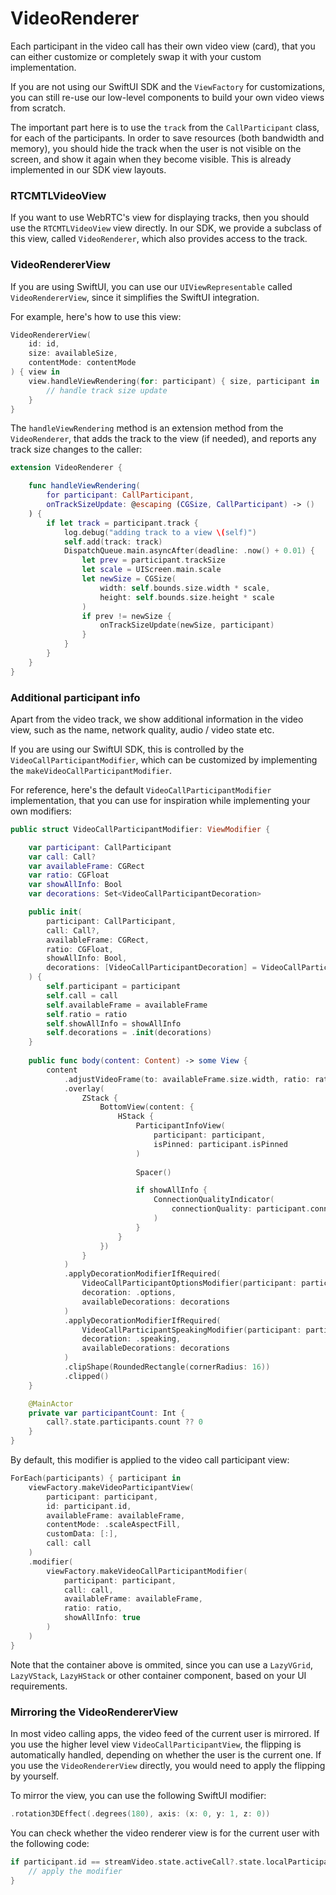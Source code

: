 # VideoRenderer

Each participant in the video call has their own video view (card), that you can either customize or completely swap it with your custom implementation.

If you are not using our SwiftUI SDK and the `ViewFactory` for customizations, you can still re-use our low-level components to build your own video views from scratch.

The important part here is to use the `track` from the `CallParticipant` class, for each of the participants. In order to save resources (both bandwidth and memory), you should hide the track when the user is not visible on the screen, and show it again when they become visible. This is already implemented in our SDK view layouts.

### RTCMTLVideoView

If you want to use WebRTC's view for displaying tracks, then you should use the `RTCMTLVideoView` view directly. In our SDK, we provide a subclass of this view, called `VideoRenderer`, which also provides access to the track.

### VideoRendererView

If you are using SwiftUI, you can use our `UIViewRepresentable` called `VideoRendererView`, since it simplifies the SwiftUI integration.

For example, here's how to use this view:

```swift
VideoRendererView(
    id: id,
    size: availableSize,
    contentMode: contentMode
) { view in
	view.handleViewRendering(for: participant) { size, participant in
		// handle track size update
	}
}
```

The `handleViewRendering` method is an extension method from the `VideoRenderer`, that adds the track to the view (if needed), and reports any track size changes to the caller:

```swift
extension VideoRenderer {

    func handleViewRendering(
        for participant: CallParticipant,
        onTrackSizeUpdate: @escaping (CGSize, CallParticipant) -> ()
    ) {
        if let track = participant.track {
            log.debug("adding track to a view \(self)")
            self.add(track: track)
            DispatchQueue.main.asyncAfter(deadline: .now() + 0.01) {
                let prev = participant.trackSize
                let scale = UIScreen.main.scale
                let newSize = CGSize(
                    width: self.bounds.size.width * scale,
                    height: self.bounds.size.height * scale
                )
                if prev != newSize {
                    onTrackSizeUpdate(newSize, participant)
                }
            }
        }
    }
}
```

### Additional participant info

Apart from the video track, we show additional information in the video view, such as the name, network quality, audio / video state etc.

If you are using our SwiftUI SDK, this is controlled by the `VideoCallParticipantModifier`, which can be customized by implementing the `makeVideoCallParticipantModifier`.

For reference, here's the default `VideoCallParticipantModifier` implementation, that you can use for inspiration while implementing your own modifiers:

```swift
public struct VideoCallParticipantModifier: ViewModifier {

    var participant: CallParticipant
    var call: Call?
    var availableFrame: CGRect
    var ratio: CGFloat
    var showAllInfo: Bool
    var decorations: Set<VideoCallParticipantDecoration>

    public init(
        participant: CallParticipant,
        call: Call?,
        availableFrame: CGRect,
        ratio: CGFloat,
        showAllInfo: Bool,
        decorations: [VideoCallParticipantDecoration] = VideoCallParticipantDecoration.allCases
    ) {
        self.participant = participant
        self.call = call
        self.availableFrame = availableFrame
        self.ratio = ratio
        self.showAllInfo = showAllInfo
        self.decorations = .init(decorations)
    }
    
    public func body(content: Content) -> some View {
        content
            .adjustVideoFrame(to: availableFrame.size.width, ratio: ratio)
            .overlay(
                ZStack {
                    BottomView(content: {
                        HStack {
                            ParticipantInfoView(
                                participant: participant,
                                isPinned: participant.isPinned
                            )
                            
                            Spacer()

                            if showAllInfo {
                                ConnectionQualityIndicator(
                                    connectionQuality: participant.connectionQuality
                                )
                            }
                        }
                    })
                }
            )
            .applyDecorationModifierIfRequired(
                VideoCallParticipantOptionsModifier(participant: participant, call: call),
                decoration: .options,
                availableDecorations: decorations
            )
            .applyDecorationModifierIfRequired(
                VideoCallParticipantSpeakingModifier(participant: participant, participantCount: participantCount),
                decoration: .speaking,
                availableDecorations: decorations
            )
            .clipShape(RoundedRectangle(cornerRadius: 16))
            .clipped()
    }

    @MainActor
    private var participantCount: Int {
        call?.state.participants.count ?? 0
    }
}
```

By default, this modifier is applied to the video call participant view:

```swift
ForEach(participants) { participant in
    viewFactory.makeVideoParticipantView(
        participant: participant,
        id: participant.id,
        availableFrame: availableFrame,
        contentMode: .scaleAspectFill,
        customData: [:],
        call: call
    )
    .modifier(
    	viewFactory.makeVideoCallParticipantModifier(
            participant: participant,
            call: call,
            availableFrame: availableFrame,
            ratio: ratio,
            showAllInfo: true
        )
    )
}
```

Note that the container above is ommited, since you can use a `LazyVGrid`, `LazyVStack`, `LazyHStack` or other container component, based on your UI requirements.

### Mirroring the VideoRendererView

In most video calling apps, the video feed of the current user is mirrored. If you use the higher level view `VideoCallParticipantView`, the flipping is automatically handled, depending on whether the user is the current one. If you use the `VideoRendererView` directly, you would need to apply the flipping by yourself. 

To mirror the view, you can use the following SwiftUI modifier:

```swift
.rotation3DEffect(.degrees(180), axis: (x: 0, y: 1, z: 0))
```

You can check whether the video renderer view is for the current user with the following code:

```swift
if participant.id == streamVideo.state.activeCall?.state.localParticipant?.id {
    // apply the modifier
}
```